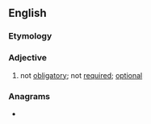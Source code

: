 ==English==

===Etymology===
{{prefix|en|non|obligatory}}

===Adjective===
{{en-adj|-}}

# not [[obligatory]]; not [[required]]; [[optional]]

===Anagrams===
* {{anagrams|en|a=abgilnnooorty|nanotribology}}